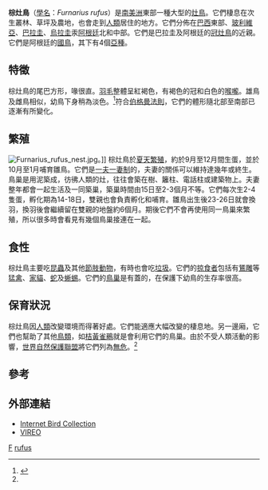 {{Speciesbox
| taxon = Furnarius rufus
| binomial_authority = ([[Johann_Friedrich_Gmelin|Gmelin]], 1788)
| image = Flickr - Dario Sanches - JOÃO-DE-BARRO (Furnarius rufus) (3).jpg
| status = LC
| status_system = IUCN3.1
| status_ref = <ref name=iucn>{{IUCN2010|assessors=BirdLife International|year=2009|id=145734|title=Furnarius rufus|downloaded=2010-10-06|version=2010.3}}</ref>
}}

'''棕灶鳥'''（[[學名|學名]]：''Furnarius rufus''）是[[南美洲|南美洲]]東部一種大型的[[灶鳥|灶鳥]]。它們棲息在次生叢林、草坪及農地，也會走到[[人類|人類]]居住的地方。它們分佈在[[巴西|巴西]]東部、[[玻利維亞|玻利維亞]]、[[巴拉圭|巴拉圭]]、[[烏拉圭|烏拉圭]]汞[[阿根廷|阿根廷]]北和中部。它們是巴拉圭及阿根廷的[[冠灶鳥|冠灶鳥]]的近親。它們是阿根廷的[[國鳥|國鳥]]，其下有4個[[亞種|亞種]]。

== 特徵 ==
棕灶鳥的尾巴方形，喙很直。[[羽毛|羽毛]]整體呈紅褐色，有褐色的冠和白色的[[喉嚨|喉嚨]]。雄鳥及雌鳥相似，幼鳥下身稍為淡色。<ref>{{Cite book|author=Remsen, V.|year=2003|chapter=Family Furnariidae (Ovenbirds)|editor=del Hoyo J., Elliott A. & Christie D.A.|title=Handbook of the Birds of the World|volume=Volume 8. Broadbills to Tapaculos|publisher=Lynx Edicions|location=Barcelona|isbn=84-87334-50-4}}</ref>符合[[伯格曼法則|伯格曼法則]]，它們的體形隨北部至南部已逐漸有所變化。

== 繁殖 ==
[[File:Furnarius_rufus_nest.jpg|thumb]]。]]
棕灶鳥於[[夏天|夏天]][[繁殖|繁殖]]，約於9月至12月間生蛋，並於10月至1月哺育雛鳥。它們是[[一夫一妻制|一夫一妻制]]的，夫妻的關係可以維持達幾年或終生。鳥巢是用泥築成，彷彿人類的灶，往往會築在樹、籬柱、電話柱或建築物上。夫妻整年都會一起生活及一同築巢，築巢時間由15日至2-3個月不等。它們每次生2-4隻蛋，孵化期為14-18日，雙親也會負責孵化和哺育。雛鳥出生後23-26日就會換羽，換羽後會繼續留在雙親的地盤約6個月。期後它們不會再使用同一鳥巢來繁殖，所以很多時會看見有幾個鳥巢接連在一起。

== 食性 ==
棕灶鳥主要吃[[昆蟲|昆蟲]]及其他[[節肢動物|節肢動物]]，有時也會吃[[垃圾|垃圾]]。它們的[[掠食者|掠食者]]包括有[[鵟雕|鵟雕]]等[[猛禽|猛禽]]、[[家貓|家貓]]、[[蛇|蛇]]及[[蜥蜴|蜥蜴]]。它們的[[巢|鳥巢]]是有蓋的，在保護下幼鳥的生存率很高。

== 保育狀況 ==
棕灶鳥因[[人類|人類]]改變環境而得著好處。它們能適應大幅改變的棲息地。另一邊廂，它們也幫助了其他[[鳥類|鳥類]]，如[[桔黃雀鵐|桔黃雀鵐]]就是會利用它們的鳥巢。由於不受人類活動的影響，[[世界自然保護聯盟|世界自然保護聯盟]]將它們列為[[無危|無危]]。<ref name=iucn/>

== 參考 ==
{{commons|Furnarius rufus}}
{{reflist}}

== 外部連結 ==
* [http://ibc.hbw.com/ibc/phtml/especie.phtml?idEspecie=4039 Internet Bird Collection] {{Wayback|url=http://ibc.hbw.com/ibc/phtml/especie.phtml?idEspecie=4039 |date=20071115214006 }}
* [http://vireo.acnatsci.org/search.html?Form=Search&SEARCHBY=Common&KEYWORDS=rufous+hornero&showwhat=images&AGE=All&SEX=All&ACT=All&Search=Search&VIEW=All&ORIENTATION=All&RESULTS=24 VIREO] {{Wayback|url=http://vireo.acnatsci.org/search.html?Form=Search&SEARCHBY=Common&KEYWORDS=rufous+hornero&showwhat=images&AGE=All&SEX=All&ACT=All&Search=Search&VIEW=All&ORIENTATION=All&RESULTS=24 |date=20110516112941 }}
{{taxonbar}}
[[Category:1788年描述的鸟类|F]]
[[Category:灶鳥屬|rufus]]